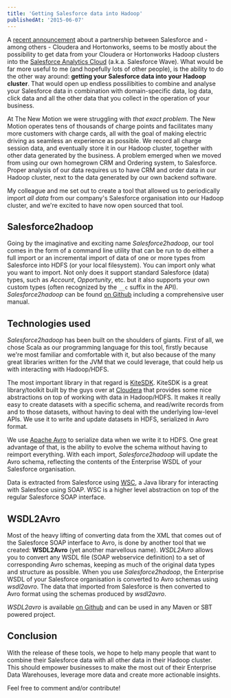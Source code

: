 ```yaml
---
title: 'Getting Salesforce data into Hadoop'
publishedAt: '2015-06-07'
---
```


A [recent announcement](http://www.forbes.com/sites/alexkonrad/2015/05/28/salesforce-teams-up-to-bring-big-data-to-analytics-cloud/) about a partnership between Salesforce and - among others - Cloudera and Hortonworks, seems to be mostly about the possibility to get data from your Cloudera or Hortonworks Hadoop clusters into the [Salesforce Analytics Cloud](http://www.salesforce.com/eu/analytics-cloud/overview/) (a.k.a. Salesforce Wave). What would be far more useful to me (and hopefully lots of other people), is the ability to do the other way around: **getting your Salesforce data into your Hadoop cluster**. That would open up endless possilibities to combine and analyse your Salesforce data in combination with domain-specific data, log data, click data and all the other data that you collect in the operation of your business.

At The New Motion we were struggling with _that exact problem_. The New Motion operates tens of thousands of charge points and facilitates many more customers with charge cards, all with the goal of making electric driving as seamless an experience as possible. We record all charge session data, and eventually store it in our Hadoop cluster, together with other data generated by the business. A problem emerged when we moved from using our own homegrown CRM and Ordering system, to Salesforce. Proper analysis of our data requires us to have CRM and order data in our Hadoop cluster, next to the data generated by our own backend software.

My colleague and me set out to create a tool that allowed us to periodically import _all data_ from our company's Salesforce organisation into our Hadoop cluster, and we're excited to have now open sourced that tool.

## Salesforce2hadoop

Going by the imaginative and exciting name _Salesforce2hadoop_, our tool comes in the form of a command line utility that can be run to do either a full import or an incremental import of data of one or more types from Salesforce into HDFS (or your local filesystem). You can import only what you want to import. Not only does it support standard Salesforce (data) types, such as _Account_, _Opportunity_, etc. but it also supports your own custom types (often recognized by the `__c` suffix in the API). _Salesforce2hadoop_ can be found [on Github](https://github.com/datadudes/salesforce2hadoop) including a comprehensive user manual.

## Technologies used

_Salesforce2hadoop_ has been built on the shoulders of giants. First of all, we chose Scala as our programming language for this tool, firstly because we're most familiar and comfortable with it, but also because of the many great libraries written for the JVM that we could leverage, that could help us with interacting with Hadoop/HDFS.

The most important library in that regard is [KiteSDK](http://kitesdk.org/). KiteSDK is a great library/toolkit built by the guys over at [Cloudera](http://www.cloudera.com/) that provides some nice abstractions on top of working with data in Hadoop/HDFS. It makes it really easy to create datasets with a specific schema, and read/write records from and to those datasets, without having to deal with the underlying low-level APIs. We use it to write and update datasets in HDFS, serialized in Avro format.

We use [Apache Avro](https://avro.apache.org/) to serialize data when we write it to HDFS. One great advantage of that, is the ability to evolve the schema without having to reimport everything. With each import, _Salesforce2hadoop_ will update the Avro schema, reflecting the contents of the Enterprise WSDL of your Salesforce organisation.

Data is extracted from Salesforce using [WSC](https://github.com/forcedotcom/wsc), a Java library for interacting with Salesfoce using SOAP. WSC is a higher level abstraction on top of the regular Salesforce SOAP interface.

## WSDL2Avro

Most of the heavy lifting of converting data from the XML that comes out of the Salesforce SOAP interface to Avro, is done by another tool that we created: **WSDL2Avro** (yet another marvellous name). _WSDL2Avro_ allows you to convert any WSDL file (SOAP webservice definition) to a set of corresponding Avro schemas, keeping as much of the original data types and structure as possible. When you use _Salesforce2hadoop_, the Enterprise WSDL of your Salesforce organisation is converted to Avro schemas using _wsdl2avro_. The data that imported from Salesforce is then converted to Avro format using the schemas produced by _wsdl2avro_.

_WSDL2avro_ is available [on Github](https://github.com/datadudes/wsdl2avro) and can be used in any Maven or SBT powered project.

## Conclusion

With the release of these tools, we hope to help many people that want to combine their Salesforce data with all other data in their Hadoop cluster. This should empower businesses to make the most out of their Enterprise Data Warehouses, leverage more data and create more actionable insights.

Feel free to comment and/or contribute!
